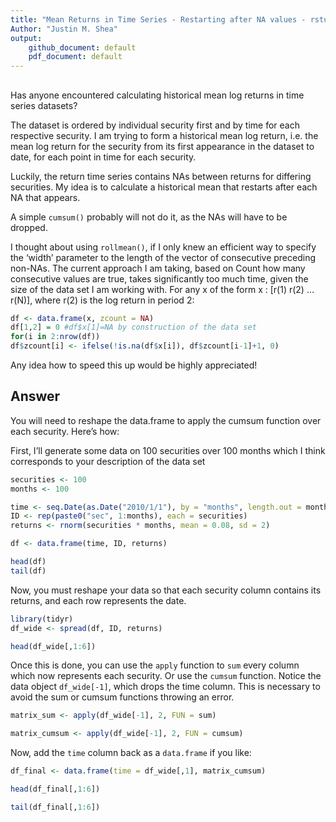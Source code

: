 ```yaml
---
title: "Mean Returns in Time Series - Restarting after NA values - rstudio"
Author: "Justin M. Shea"
output: 
    github_document: default
    pdf_document: default
---
```



## [\textcolor{blue}{Question}](https://stackoverflow.com/questions/45465421/mean-returns-in-time-series-restarting-after-na-values-rstudio/45470156#45470156)

Has anyone encountered calculating historical mean log returns in time series datasets?

The dataset is ordered by individual security first and by time for each respective security. I am trying to form a historical mean log return, i.e. the mean log return for the security from its first appearance in the dataset to date, for each point in time for each security.

Luckily, the return time series contains NAs between returns for differing securities. My idea is to calculate a historical mean that restarts after each NA that appears.

A simple `cumsum()` probably will not do it, as the NAs will have to be dropped.

I thought about using `rollmean()`, if I only knew an efficient way to specify the 'width' parameter to the length of the vector of consecutive preceding non-NAs. The current approach I am taking, based on Count how many consecutive values are true, takes significantly too much time, given the size of the data set I am working with. For any x of the form x : [r(1) r(2) ... r(N)], where r(2) is the log return in period 2:

```r
df <- data.frame(x, zcount = NA) 
df[1,2] = 0 #df$x[1]=NA by construction of the data set
for(i in 2:nrow(df)) 
df$zcount[i] <- ifelse(!is.na(df$x[i]), df$zcount[i-1]+1, 0)
```

Any idea how to speed this up would be highly appreciated!


## Answer

You will need to reshape the data.frame to apply the cumsum function over each security. Here's how:

First, I'll generate some data on 100 securities over 100 months which I think corresponds to your description of the data set

```r
securities <- 100
months <- 100

time <- seq.Date(as.Date("2010/1/1"), by = "months", length.out = months)
ID <- rep(paste0("sec", 1:months), each = securities)
returns <- rnorm(securities * months, mean = 0.08, sd = 2)

df <- data.frame(time, ID, returns)

head(df)
tail(df)
```

Now, you must reshape your data so that each security column contains its returns, and each row represents the date.

```r
library(tidyr)
df_wide <- spread(df, ID, returns)

head(df_wide[,1:6])

```

Once this is done, you can use the `apply` function to `sum` every column which now represents each security. Or use the `cumsum` function. Notice the data object `df_wide[-1]`, which drops the time column. This is necessary to avoid the sum or cumsum functions throwing an error.

```r
matrix_sum <- apply(df_wide[-1], 2, FUN = sum)

matrix_cumsum <- apply(df_wide[-1], 2, FUN = cumsum)
```

Now, add the `time` column back as a `data.frame` if you like:

```r
df_final <- data.frame(time = df_wide[,1], matrix_cumsum)

head(df_final[,1:6])

tail(df_final[,1:6])
```


